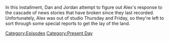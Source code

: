 {{DEFAULTSORT:
    #_EPISODE_0900:February 16, 2024
}}{{Episode
    | title           = February 16, 2024
    | caption         = Listen to this episode on [https://knowledgefight.libsyn.com/900-february-16-2024 Libsyn], View discussion on [https://reddit.com/1auf3r3 Reddit]
    | episodeNumber   = 900
    | length          = 01:26:06
    | airDate         = February 19, 2024
    | coverageDate    = February 16, 2024
    | episodeType     = [[:Category:Present Day|Present Day]]
    | appearance      = [[Brett Weinstein]], [[Vladimir Putin]], [[Donald Trump]], [[Tucker Carlson]]
    | previousEpisode = [[899: February 9, 2024]]
    | nextEpisode     = [[901: February 18, 2024]]
}}

{{Stub}}

In this installment, Dan and Jordan attempt to figure out Alex's response to the cascade of news stories that have broken since they last recorded.  Unfortunately, Alex was out of studio Thursday and Friday, so they're left to sort through some special reports to get the lay of the land.

[[Category:Episodes]]
[[Category:Present Day]]
